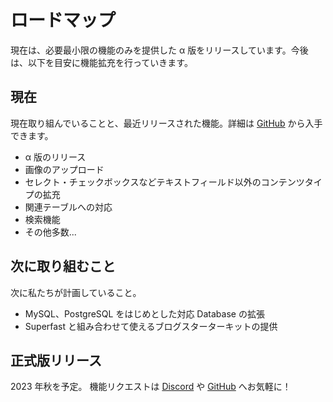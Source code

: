 # ロードマップ

現在は、必要最小限の機能のみを提供した α 版をリリースしています。今後は、以下を目安に機能拡充を行っていきます。

## 現在

現在取り組んでいることと、最近リリースされた機能。詳細は [GitHub](https://github.com/superfastcms/superfast/releases) から入手できます。

- α 版のリリース
- 画像のアップロード
- セレクト・チェックボックスなどテキストフィールド以外のコンテンツタイプの拡充
- 関連テーブルへの対応
- 検索機能
- その他多数...

## 次に取り組むこと

次に私たちが計画していること。

- MySQL、PostgreSQL をはじめとした対応 Database の拡張
- Superfast と組み合わせて使えるブログスターターキットの提供

## 正式版リリース

2023 年秋を予定。
機能リクエストは [Discord](https://discord.gg/a6FYDkV3Vk) や [GitHub](https://github.com/superfastcms/superfast/issues/new) へお気軽に！
